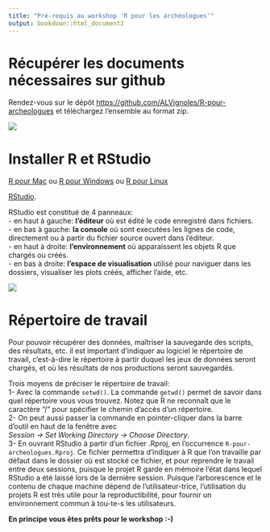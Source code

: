 ```yaml
---
title: "Pré-requis au workshop 'R pour les archéologues'"
output: bookdown::html_document2
---
```


# Récupérer les documents nécessaires sur github
Rendez-vous sur le dépôt [https://github.com/ALVignoles/R-pour-archeologues](https://github.com/ALVignoles/R-pour-archeologues) et téléchargez l'ensemble au format zip.  

![](figures/github.png)


# Installer R et RStudio
[R pour Mac](https://external.ink?to=/cran.r-project.org/bin/macosx/) ou [R pour Windows](https://external.ink?to=/cran.r-project.org/bin/windows/base/) ou [R pour Linux](https://external.ink?to=/cran.r-project.org/bin/linux/)  

[RStudio](https://external.ink?to=/rstudio.com/products/rstudio/download/).  

RStudio est constitué de 4 panneaux:  
- en haut à gauche: **l'éditeur** où est édité le code enregistré dans fichiers.  
- en bas à gauche: **la console** où sont executées les lignes de code, directement ou à partir du fichier source ouvert dans l'éditeur.  
- en haut à droite: **l'environnement** où apparaissent les objets R que chargés ou créés.  
- en bas à droite: **l'espace de visualisation** utilisé pour naviguer dans les dossiers, visualiser les plots créés, afficher l'aide, etc.  

![](figures/rstudio.png)  


# Répertoire de travail
Pour pouvoir récupérer des données, maîtriser la sauvegarde des scripts, des résultats, etc. il est important d'indiquer au logiciel le répertoire de travail, c’est-à-dire le répertoire à partir duquel les jeux de données seront chargés, et où les résultats de nos productions seront sauvegardés.  

Trois moyens de préciser le répertoire de travail:  
1- Avec la commande `setwd()`. La commande `getwd()` permet de savoir dans quel répertoire vous vous trouvez. Notez que R ne reconnaît que le caractère “/” pour spécifier le chemin d’accès d’un répertoire.  
2- On peut aussi passer la commande en pointer-cliquer dans la barre d'outil en haut de la fenêtre avec  
*Session -> Set Working Directory -> Choose Directory*.  
3- En ouvrant RStudio à partir d'un fichier .Rproj, en l'occurrence `R-pour-archeologues.Rproj`. Ce fichier permettra d'indiquer à R que l'on travaille par défaut dans le dossier où est stocké ce fichier, et pour reprendre le travail entre deux sessions, puisque le projet R garde en mémoire l'état dans lequel RStudio a été laissé lors de la dernière session. Puisque l'arborescence et le contenu de chaque machine dépend de l'utilisateur-trice, l'utilisation du projets R est très utile pour la reproductibilité, pour fournir un environnement commun à tou-te-s les utilisateurs.  

**En principe vous êtes prêts pour le workshop :-)**
